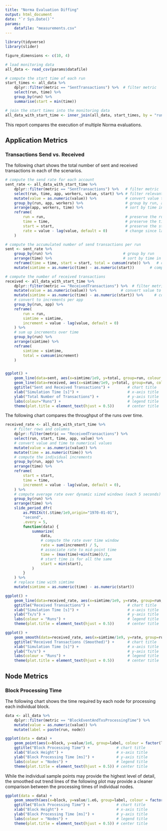 ```yaml
---
title: "Norma Evaluation Diffing"
output: html_document
date: "`r Sys.Date()`"
params:
    datafile: "measurements.csv"
---
```


```r
library(tidyverse)
library(slider)

figure_dimensions <- c(10, 4)

# load monitoring data
all_data <- read_csv(params$datafile)

# compute the start time of each run
start_times <- all_data %>%
    dplyr::filter(metric == "SentTransactions") %>%  # filter metric
    select(run, time) %>%
    group_by(run) %>%
    summarise(start = min(time))

# join the start times into the monitoring data
all_data_with_start_time <- inner_join(all_data, start_times, by = "run")
```

This report compares the execution of multiple Norma evaluations.

## Application Metrics

### Transactions Send vs. Received

The following chart shows the total number of sent and received transactions in each of the scenarios.

```r
# compute the send rate for each account
sent_rate <- all_data_with_start_time %>%
    dplyr::filter(metric == "SentTransactions") %>%   # filter metric
    select(run, time, app, workers, value, start) %>% # filter relevant columns
    mutate(value = as.numeric(value)) %>%             # convert value to integer
    group_by(run, app, workers) %>%                   # group by run, app and workers (one group per account)
    arrange(app, workers, time) %>%                   # sort by time in groups
    reframe(
        run = run,                                    # preserve the run
        time = time,                                  # preserve the time
        start = start,                                # preserve the start time
        rate = value - lag(value, default = 0)        # change since last
    )

# compute the accumulated number of send transactions per run
sent <- sent_rate %>%
    group_by(run) %>%                                # group by run
    arrange(time) %>%                                # sort by time in groups
    reframe(time = time, start = start, total = cumsum(rate)) %>%   # compute prefix sum
    mutate(simtime = as.numeric(time) - as.numeric(start))       # compute relative time

# compute the number of received transactions
received <- all_data_with_start_time %>%
    dplyr::filter(metric == "ReceivedTransactions") %>%  # filter metric
    mutate(value = as.numeric(value)) %>%           # convert value to int
    mutate(simtime = as.numeric(time) - as.numeric(start)) %>%     # compute relative time
    # convert to increments per app
    group_by(run, app) %>%
    reframe(
        run = run,
        simtime = simtime,
        increment = value - lag(value, default = 0)
    ) %>%
    # sum up increments over time
    group_by(run) %>%
    arrange(simtime) %>%
    reframe(
        simtime = simtime,
        total = cumsum(increment)
    )


ggplot() +
    geom_line(data=sent, aes(x=simtime/1e9, y=total, group=run, colour = factor(paste(run, " sent")))) +
    geom_line(data=received, aes(x=simtime/1e9, y=total, group=run, colour = factor(paste(run, " received")))) +
    ggtitle("Sent and Received Transactions") +        # chart title
    xlab("Simulation Time [s]") +                      # x-axis title
    ylab("Total Number of Transactions") +             # y-axis title
    labs(colour="Runs") +                              # legend title
    theme(plot.title = element_text(hjust = 0.5))      # center title
```

The following chart compares the throughput of the runs over time.

```r
received_rate <- all_data_with_start_time %>%
    # filter rows and columns
    dplyr::filter(metric == "ReceivedTransactions") %>%
    select(run, start, time, app, value) %>%
    # convert value and time to numerical values
    mutate(value = as.numeric(value)) %>%
    mutate(time = as.numeric(time)) %>%
    # compute the individual increments
    group_by(run, app) %>%
    arrange(time) %>%
    reframe(
        start = start,
        time = time,
        increment = value - lag(value, default = 0),
    ) %>%
    # compute average rate over dynamic sized windows (each 5 seconds)
    group_by(run) %>%
    arrange(time) %>%
    slide_period_dfr(
        as.POSIXct(.$time/1e9,origin="1970-01-01"),
        "second",
        .every = 5,
        function(data) {
            summarize(
                data,
                # compute the rate over time window
                rate = sum(increment) / 5,
                # associate rate to mid-point time
                time = (max(time)+min(time))/2,
                # start time is for all the same
                start = min(start),
            )
        }
    ) %>%
    # replace time with simtime
    mutate(simtime = as.numeric(time) - as.numeric(start))

ggplot() +
    geom_line(data=received_rate, aes(x=simtime/1e9, y=rate, group=run, colour = factor(run))) +
    ggtitle("Received Transactions") +                 # chart title
    xlab("Simulation Time [s]") +                      # x-axis title
    ylab("Tx/s") +                                     # y-axis title
    labs(colour = "Runs") +                            # legend title
    theme(plot.title = element_text(hjust = 0.5))      # center title
```

```r
ggplot() +
    geom_smooth(data=received_rate, aes(x=simtime/1e9, y=rate, group=run, colour = factor(run))) +
    ggtitle("Received Transactions (Smoothed)") +      # chart title
    xlab("Simulation Time [s]") +                      # x-axis title
    ylab("Tx/s") +                                     # y-axis title
    labs(colour = "Runs") +                            # legend title
    theme(plot.title = element_text(hjust = 0.5))      # center title
```

## Node Metrics

### Block Processing Time

The following chart shows the time required by each node for processing each individual block.

```r
data <- all_data %>%
    dplyr::filter(metric == "BlockEventAndTxsProcessingTime") %>%
    mutate(value = as.numeric(value)) %>%
    mutate(label = paste(run, node))

ggplot(data = data) +
    geom_point(aes(x=block, y=value/1e6, group=label, colour = factor(label))) +
    ggtitle("Block Processing Time") +            # chart title
    xlab("Block Height") +                        # x-axis title
    ylab("Block Processing Time [ms]") +          # y-axis title
    labs(colour = "Nodes") +                      # legend title
    theme(plot.title = element_text(hjust = 0.5)) # center title
```

While the individual sample points may provide the highest level of detail, the smoothed out trend lines of the following plot may provide a cleaner comparison between the processing times of individual nodes.

```r
ggplot(data = data) +
    geom_smooth(aes(x=block, y=value/1.e6, group=label, colour = factor(label))) +
    ggtitle("Block Processing Time") +            # chart title
    xlab("Block Height") +                        # x-axis title
    ylab("Block Processing Time [ms]") +          # y-axis title
    labs(colour = "Nodes") +                      # legend title
    theme(plot.title = element_text(hjust = 0.5)) # center title
```
